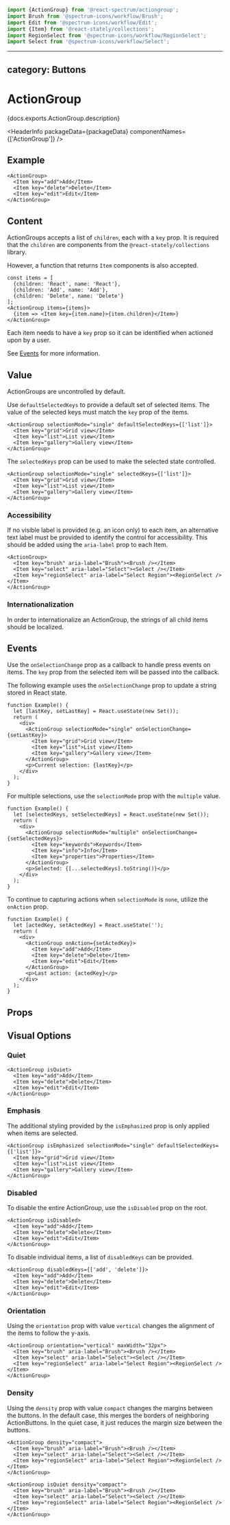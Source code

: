 <!-- Copyright 2020 Adobe. All rights reserved.
This file is licensed to you under the Apache License, Version 2.0 (the "License");
you may not use this file except in compliance with the License. You may obtain a copy
of the License at http://www.apache.org/licenses/LICENSE-2.0
Unless required by applicable law or agreed to in writing, software distributed under
the License is distributed on an "AS IS" BASIS, WITHOUT WARRANTIES OR REPRESENTATIONS
OF ANY KIND, either express or implied. See the License for the specific language
governing permissions and limitations under the License. -->



```jsx import
import {ActionGroup} from '@react-spectrum/actiongroup';
import Brush from '@spectrum-icons/workflow/Brush';
import Edit from '@spectrum-icons/workflow/Edit';
import {Item} from '@react-stately/collections';
import RegionSelect from '@spectrum-icons/workflow/RegionSelect';
import Select from '@spectrum-icons/workflow/Select';
```

---
category: Buttons
---

# ActionGroup

<p>{docs.exports.ActionGroup.description}</p>

<HeaderInfo
  packageData={packageData}
  componentNames={['ActionGroup']} />

## Example

```tsx example
<ActionGroup>
  <Item key="add">Add</Item>
  <Item key="delete">Delete</Item>
  <Item key="edit">Edit</Item>
</ActionGroup>
```

## Content

ActionGroups accepts a list of `children`, each with a `key` prop. It is required that the `children` are <TypeLink links={collectionsDocs.links} type={collectionsDocs.exports.Item} /> components from the `@react-stately/collections` library.

However, a function that returns `Item` components is also accepted.

```tsx example
const items = [
  {children: 'React', name: 'React'},
  {children: 'Add', name: 'Add'},
  {children: 'Delete', name: 'Delete'}
];
<ActionGroup items={items}>
  {item => <Item key={item.name}>{item.children}</Item>}
</ActionGroup>
```


Each item needs to have a `key` prop so it can be identified when actioned upon by a user.

See [Events](#events) for more information.

## Value

ActionGroups are uncontrolled by default.

Use `defaultSelectedKeys` to provide a default set of selected items. The value of the selected keys must match the `key` prop of the items.

```tsx example
<ActionGroup selectionMode="single" defaultSelectedKeys={['list']}>
  <Item key="grid">Grid view</Item>
  <Item key="list">List view</Item>
  <Item key="gallery">Gallery view</Item>
</ActionGroup>
```

The `selectedKeys` prop can be used to make the selected state controlled.

```tsx example
<ActionGroup selectionMode="single" selectedKeys={['list']}>
  <Item key="grid">Grid view</Item>
  <Item key="list">List view</Item>
  <Item key="gallery">Gallery view</Item>
</ActionGroup>
```

### Accessibility

If no visible label is provided (e.g. an icon only) to each item, an alternative text label must be provided to identify the control for accessibility.
This should be added using the `aria-label` prop to each Item.

```tsx example
<ActionGroup>
  <Item key="brush" aria-label="Brush"><Brush /></Item>
  <Item key="select" aria-label="Select"><Select /></Item>
  <Item key="regionSelect" aria-label="Select Region"><RegionSelect /></Item>
</ActionGroup>
```

### Internationalization

In order to internationalize an ActionGroup, the strings of all child items should be localized.

## Events

Use the `onSelectionChange` prop as a callback to handle press events on items.
The `key` prop from the selected item will be passed into the callback.

The following example uses the `onSelectionChange` prop to update a string stored in React state.

```tsx example
function Example() {
  let [lastKey, setLastKey] = React.useState(new Set());
  return (
    <div>
      <ActionGroup selectionMode="single" onSelectionChange={setLastKey}>
        <Item key="grid">Grid view</Item>
        <Item key="list">List view</Item>
        <Item key="gallery">Gallery view</Item>
      </ActionGroup>
      <p>Current selection: {lastKey}</p>
    </div>
  );
}
```

For multiple selections, use the `selectionMode` prop with the `multiple` value.
```tsx example
function Example() {
  let [selectedKeys, setSelectedKeys] = React.useState(new Set());
  return (
    <div>
      <ActionGroup selectionMode="multiple" onSelectionChange={setSelectedKeys}>
        <Item key="keywords">Keywords</Item>
        <Item key="info">Info</Item>
        <Item key="properties">Properties</Item>
      </ActionGroup>
      <p>Selected: {[...selectedKeys].toString()}</p>
    </div>
  );
}
```

To continue to capturing actions when `selectionMode` is `none`, utilize the `onAction` prop.
```tsx example
function Example() {
  let [actedKey, setActedKey] = React.useState('');
  return (
    <div>
      <ActionGroup onAction={setActedKey}>
        <Item key="add">Add</Item>
        <Item key="delete">Delete</Item>
        <Item key="edit">Edit</Item>
      </ActionGroup>
      <p>Last action: {actedKey}</p>
    </div>
  );
}
```

## Props

<PropTable component={docs.exports.ActionGroup} links={docs.links} />

## Visual Options

### Quiet

```tsx example
<ActionGroup isQuiet>
  <Item key="add">Add</Item>
  <Item key="delete">Delete</Item>
  <Item key="edit">Edit</Item>
</ActionGroup>
```

### Emphasis

The additional styling provided by the `isEmphasized` prop is only applied when items are selected.

```tsx example
<ActionGroup isEmphasized selectionMode="single" defaultSelectedKeys={['list']}>
  <Item key="grid">Grid view</Item>
  <Item key="list">List view</Item>
  <Item key="gallery">Gallery view</Item>
</ActionGroup>
```

### Disabled

To disable the entire ActionGroup, use the `isDisabled` prop on the root.

```tsx example
<ActionGroup isDisabled>
  <Item key="add">Add</Item>
  <Item key="delete">Delete</Item>
  <Item key="edit">Edit</Item>
</ActionGroup>
```

To disable individual items, a list of `disabledKeys` can be provided.

```tsx example
<ActionGroup disabledKeys={['add', 'delete']}>
  <Item key="add">Add</Item>
  <Item key="delete">Delete</Item>
  <Item key="edit">Edit</Item>
</ActionGroup>
```

### Orientation

Using the `orientation` prop with value `vertical` changes the alignment of the items to follow the y-axis.

```tsx example
<ActionGroup orientation="vertical" maxWidth="32px">
  <Item key="brush" aria-label="Brush"><Brush /></Item>
  <Item key="select" aria-label="Select"><Select /></Item>
  <Item key="regionSelect" aria-label="Select Region"><RegionSelect /></Item>
</ActionGroup>
```

### Density

Using the `density` prop with value `compact` changes the margins between the buttons.
In the default case, this merges the borders of neighboring ActionButtons. In the
quiet case, it just reduces the margin size between the buttons.

```tsx example
<ActionGroup density="compact">
  <Item key="brush" aria-label="Brush"><Brush /></Item>
  <Item key="select" aria-label="Select"><Select /></Item>
  <Item key="regionSelect" aria-label="Select Region"><RegionSelect /></Item>
</ActionGroup>
```


```tsx example
<ActionGroup isQuiet density="compact">
  <Item key="brush" aria-label="Brush"><Brush /></Item>
  <Item key="select" aria-label="Select"><Select /></Item>
  <Item key="regionSelect" aria-label="Select Region"><RegionSelect /></Item>
</ActionGroup>
```
